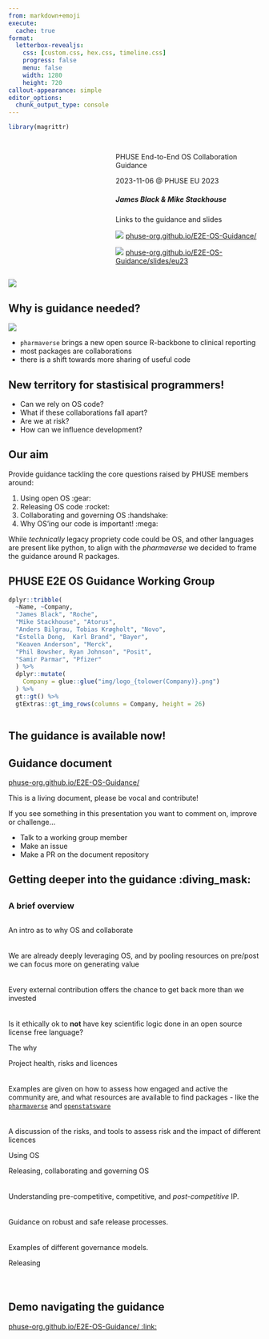 ```yaml
---
from: markdown+emoji
execute: 
  cache: true
format: 
  letterbox-revealjs:
    css: [custom.css, hex.css, timeline.css]
    progress: false
    menu: false
    width: 1280
    height: 720
callout-appearance: simple
editor_options: 
  chunk_output_type: console
---
```


```r
library(magrittr)
```

## {}

::: columns
::: {.column width="40%"}

:::
::: {.column width="60%"}

::: {.title data-id="title"}
PHUSE End-to-End OS Collaboration Guidance
:::

::: {.dateplace}
2023-11-06 @ PHUSE EU 2023
:::

##### James Black & Mike Stackhouse

::: {.callout-note icon=false}

Links to the guidance and slides

![](img/icon-webdoc.png){.icon} [phuse-org.github.io/E2E-OS-Guidance/](https://phuse-org.github.io/E2E-OS-Guidance/)

![](img/icon-presentation.png){.icon} [phuse-org.github.io/E2E-OS-Guidance/slides/eu23](https://phuse-org.github.io/E2E-OS-Guidance/slides/eu23/)

:::

:::
:::

![](img/website-app.png){.image-left}

## Why is guidance needed?

:::: {layout="[ 40, 60 ]"}

::: {#first-column}
![](img/pharmaverse-pkg.jpg)
:::

::: {#second-column}

- `pharmaverse` brings a new open source R-backbone to clinical reporting
- most packages are collaborations
- there is a shift towards more sharing of useful code

::: {.fragment}
::: {.callout-warning}

## New territory for stastisical programmers!
- Can we rely on OS code?
- What if these collaborations fall apart?
- Are we at risk?
- How can we influence development?
:::
:::

:::

::::

## Our aim

Provide guidance tackling the core questions raised by PHUSE members around:

::: {.incremental}
  1. Using open OS :gear:
  2. Releasing OS code :rocket:
  3. Collaborating and governing OS :handshake:
  4. Why OS'ing our code is important! :mega:
:::

::: {.fragment}
::: {.callout-note}
While *technically* legacy propriety code could be OS, and other languages are present like python, to align with the *pharmaverse* we decided to frame the guidance around R packages.
:::
:::

## PHUSE E2E OS Guidance Working Group

```r
dplyr::tribble(
  ~Name, ~Company,
  "James Black", "Roche",
  "Mike Stackhouse", "Atorus",
  "Anders Bilgrau, Tobias Krøgholt", "Novo",
  "Estella Dong,  Karl Brand", "Bayer",
  "Keaven Anderson", "Merck",
  "Phil Bowsher, Ryan Johnson", "Posit",
  "Samir Parmar", "Pfizer"
  ) %>%
  dplyr::mutate(
    Company = glue::glue("img/logo_{tolower(Company)}.png")
  ) %>%
  gt::gt() %>%
  gtExtras::gt_img_rows(columns = Company, height = 26)



```

## The guidance is available now!

::: {.callout-note}
## Guidance document
[phuse-org.github.io/E2E-OS-Guidance/](https://phuse-org.github.io/E2E-OS-Guidance/)
:::

::: {.fragment}
::: {.callout-caution}
This is a living document, please be vocal and contribute! 

If you see something in this presentation you want to comment on, improve or challenge...

- Talk to a working group member 
- Make an issue
- Make a PR on the document repository
:::
:::


## Getting deeper into the guidance :diving_mask:

## {.fragment-remove}

::: {.fragment .fade-out fragment-index=1}
### A brief overview
:::


::: columns
::: {.column width="60%"}

::: {.container .fragment .fade-up fragment-index=1}
::: {.timeline .timeline-left style="height: 720px;"}



::: {.timeline-block}

::: {.timeline-content}
An intro as to why OS and collaborate

::: {.timeline-details .fragment .fade-out fragment-index=2}

[We are already deeply leveraging OS, and by pooling resources on pre/post we can focus more on generating value]{style="padding-top:20px;display:block;"}

[Every external contribution offers the chance to get back more than we invested]{style="padding-top:20px;display:block;"}

[Is it ethically ok to **not** have key scientific logic done in an open source license free language?]{style="padding-top:20px;display:block;"}

:::
::: {.timeline-date}
The why
:::
:::
:::



::: {.timeline-block .fragment .fade-up fragment-index=2}

::: {.timeline-content}
Project health, risks and licences

::: {.timeline-details .fragment .fade-out fragment-index=3}
[Examples are given on how to assess how engaged and active the community are, and what resources are available to find packages - like the [`pharmaverse`](pharmaverse.org) and [`openstatsware`](https://rconsortium.github.io/asa-biop-swe-wg/)]{style="padding-top:20px;display:block;"}

[A discussion of the risks, and tools to assess risk and the impact of different licences]{style="padding-top:20px;display:block;"}
:::
::: {.timeline-date}
Using OS
:::
:::
:::



::: {.timeline-block .fragment .fade-up fragment-index=3}
::: {.timeline-content}
Releasing, collaborating and governing OS

::: {.timeline-details .fragment .fade-out fragment-index=4}
[Understanding pre-competitive, competitive, and *post-competitive* IP.]{style="padding-top:20px;display:block;"}

[Guidance on robust and safe release processes.]{style="padding-top:20px;display:block;"}

[Examples of different governance models.]{style="padding-top:20px;display:block;"}
:::
::: {.timeline-date}
Releasing
:::
:::
:::

:::
:::


:::
:::

## Demo navigating the guidance




[phuse-org.github.io/E2E-OS-Guidance/ :link:](https://phuse-org.github.io/E2E-OS-Guidance/)